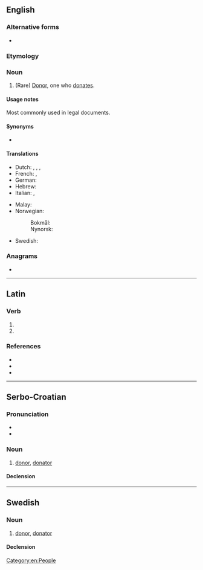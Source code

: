 ==English==

===Alternative forms===
* {{l|en|donatour}} {{qualifier|obsolete}}

===Etymology===
{{suffix|en|donate|or}}

===Noun===
{{en-noun}}

# (Rare) [[donor|Donor]], one who [[donate]]s.

====Usage notes====
Most commonly used in legal documents.

====Synonyms====
* {{l|en|donor}}

====Translations====
{{trans-top|one who donates}}
* Dutch: {{t+|nl|schenker|m}}, {{t+|nl|donateur|m}}, {{t|nl|begunstiger|m}}, {{t|nl|begiftiger|m}}
* French: {{t+|fr|donateur|m}}, {{t+|fr|donatrice|f}}
* German: {{t+|de|Spender|m}}
* Hebrew: {{t|he|תורם|m|tr=torém|sc=Hebr}}
* Italian: {{t+|it|donatore|m}}, {{t|it|donatrice|f}}
{{trans-mid}}
* Malay: {{t|ms|pederma}}
* Norwegian:
*: Bokmål: {{t+|nb|donator|m}}
*: Nynorsk: {{t|nn|donator|m}}
* Swedish: {{t+|sv|donator}}
{{trans-bottom}}

===Anagrams===
* {{anagrams|en|odorant|tandoor|tornado}}

[[Category:en:People]]

----

==Latin==

===Verb===
{{la-verb-form|dōnātor}}

# {{inflection of|dōnō||2|s|futr|pasv|impr|lang=la}}
# {{inflection of|dōnō||3|s|futr|pasv|impr|lang=la}}

===References===
* {{R:L&S}}
* {{R:du Cange}}
* {{R:Gaffiot}}

----

==Serbo-Croatian==

===Pronunciation===
* {{IPA|/dǒnaːtor/|lang=sh}}
* {{hyphenation|do|na|tor|lang=sh}}

===Noun===
{{sh-noun|g=m|head=dònātor}}

# [[donor]], [[#English|donator]]

====Declension====
{{sh-decl-noun
|donator|donatori
|donatora|donatora
|donatoru|donatorima
|donatora|donatore
|donatore|donatori
|donatoru|donatorima
|donatorom|donatorima
}}

----

==Swedish==

===Noun===
{{sv-noun|c}}

# [[donor]], [[#English|donator]]

====Declension====
{{sv-noun-irreg-c|2=donatorn|3=donatorer}}